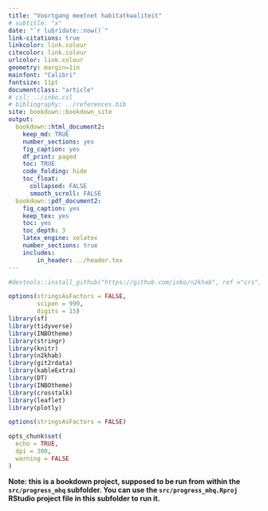 ```yaml
---
title: "Voortgang meetnet habitatkwaliteit"
# subtitle: "x"
date: "`r lubridate::now()`"
link-citations: true
linkcolor: link.colour
citecolor: link.colour
urlcolor: link.colour
geometry: margin=1in
mainfont: "Calibri"
fontsize: 11pt
documentclass: "article"
# csl: ../inbo.csl
# bibliography: ../references.bib
site: bookdown::bookdown_site
output:
  bookdown::html_document2:
    keep_md: TRUE
    number_sections: yes
    fig_caption: yes
    df_print: paged
    toc: TRUE
    code_folding: hide
    toc_float:
      collapsed: FALSE
      smooth_scroll: FALSE
  bookdown::pdf_document2:
    fig_caption: yes
    keep_tex: yes
    toc: yes
    toc_depth: 3
    latex_engine: xelatex
    number_sections: true
    includes:
        in_header: ../header.tex
---
```


```r

#devtools::install_github("https://github.com/inbo/n2khab", ref ="crs")

options(stringsAsFactors = FALSE,
        scipen = 999, 
        digits = 15)
library(sf)
library(tidyverse)
library(INBOtheme)
library(stringr)
library(knitr)
library(n2khab)
library(git2rdata)
library(kableExtra)
library(DT)
library(INBOtheme)
library(crosstalk)
library(leaflet)
library(plotly)

options(stringsAsFactors = FALSE)

opts_chunk$set(
  echo = TRUE,
  dpi = 300,
  warning = FALSE
)
```

**Note: this is a bookdown project, supposed to be run from within the `src/progress_mhq` subfolder. You can use the `src/progress_mhq.Rproj` RStudio project file in this subfolder to run it.**





